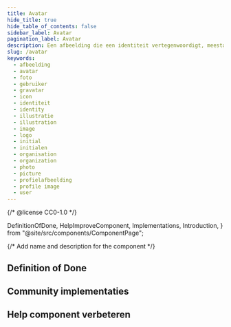 ```yaml
---
title: Avatar
hide_title: true
hide_table_of_contents: false
sidebar_label: Avatar
pagination_label: Avatar
description: Een afbeelding die een identiteit vertegenwoordigt, meestal in de vorm van een foto, illustratie, of initialen.
slug: /avatar
keywords:
  - afbeelding
  - avatar
  - foto
  - gebruiker
  - gravatar
  - icon
  - identiteit
  - identity
  - illustratie
  - illustration
  - image
  - logo
  - initial
  - initialen
  - organisation
  - organization
  - photo
  - picture
  - profielafbeelding
  - profile image
  - user
---
```


{/* @license CC0-1.0 */}

  DefinitionOfDone,
  HelpImproveComponent,
  Implementations,
  Introduction,
} from "@site/src/components/ComponentPage";

{/* Add name and description for the component */}


<Introduction component={component} headingLevel={1} description={description} />

## Definition of Done

<DefinitionOfDone component={component} headingLevel={3} />

## Community implementaties

<Implementations component={component} headingLevel={3} />

## Help component verbeteren

<HelpImproveComponent component={component} headingLevel={3} />
